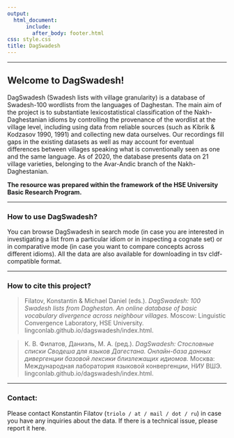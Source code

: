 ```yaml
---
output: 
  html_document:
      include:
        after_body: footer.html
css: style.css
title: DagSwadesh
---
```



***
## Welcome to DagSwadesh!

DagSwadesh (Swadesh lists with village granularity) is a database of Swadesh-100 wordlists from the languages of Daghestan. The main aim of the project is to substantiate lexicostatistical classification of the Nakh-Daghestanian idioms by controlling the provenance of the wordlist at the village level, including using data from reliable sources (such as Kibrik & Kodzasov 1990, 1991) and collecting new data ourselves. Our recordings fill gaps in the existing datasets as well as may account for eventual differences between villages speaking what is conventionally seen as one and the same language. As of 2020, the database presents data on 21 village varieties, belonging to the Avar-Andic branch of the Nakh-Daghestanian.

 __The resource was prepared within the framework of the HSE University Basic Research Program.__

***
### How to use DagSwadesh?
You can browse DagSwadesh in search mode (in case you are interested in investigating a list from a particular idiom or in inspecting a cognate set) or in comparative mode (in case you want to compare concepts across different idioms). All the data are also available for downloading in tsv cldf-compatible format.

***
### How to cite this project?

>Filatov, Konstantin & Michael Daniel (eds.). *DagSwadesh: 100 Swadesh lists from Daghestan. An online database of    basic vocabulary divergence across neighbour villages.* Moscow: Linguistic Convergence Laboratory, HSE University.   lingconlab.github.io/dagswadesh/index.html.

>К. В. Филатов, Даниэль, М. А. (ред.). *DagSwadesh: Стословные списки Сводеша для языков Дагестана. Онлайн-база      данных дивергенции базовой лексики близлежащих идиомов.* Москва: Международная лаборатория языковой конвергенции,   НИУ ВШЭ. lingconlab.github.io/dagswadesh/index.html.

***
### Contact:
Please contact Konstantin Filatov (`triolo / at / mail / dot / ru`) in case you have any inquiries about the data. If there is a technical issue, please report it here.
